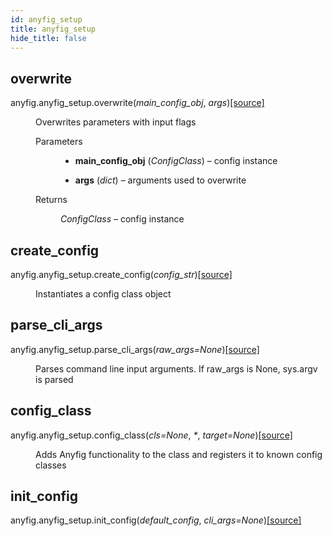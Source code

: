 ```yaml
---
id: anyfig_setup
title: anyfig_setup
hide_title: false
---
```



## overwrite
<div class="section" id="anyfig-anyfig-setup-overwrite">

<dl class="py function">
<dt class="function-definition" id="anyfig.anyfig_setup.overwrite">
<span class="sig-prename descclassname">anyfig.anyfig_setup.</span><span class="sig-name descname">overwrite</span><span class="sig-paren">(</span><em class="sig-param"><span class="n">main_config_obj</span></em>, <em class="sig-param"><span class="n">args</span></em><span class="sig-paren">)</span><a class="reference internal source-link" href="https://github.com/OlofHarrysson/anyfig/blob/master/anyfig/anyfig_setup.py#L96"><span class="viewcode-link">[source]</span></a><a class="headerlink" href="#anyfig.anyfig_setup.overwrite" title="Permalink to this definition"></a></dt>
<dd><p>Overwrites parameters with input flags</p>
<dl class="field-list simple">
<dt class="field-odd">Parameters</dt>
<dd class="field-odd"><ul class="simple">
<li><p><strong>main_config_obj</strong> (<em>ConfigClass</em>) – config instance</p></li>
<li><p><strong>args</strong> (<em>dict</em>) – arguments used to overwrite</p></li>
</ul>
</dd>
<dt class="field-even">Returns</dt>
<dd class="field-even"><p><em>ConfigClass</em> – config instance</p>
</dd>
</dl>
</dd></dl>
</div>

## create_config
<div class="section" id="anyfig-anyfig-setup-create-config">

<dl class="py function">
<dt class="function-definition" id="anyfig.anyfig_setup.create_config">
<span class="sig-prename descclassname">anyfig.anyfig_setup.</span><span class="sig-name descname">create_config</span><span class="sig-paren">(</span><em class="sig-param"><span class="n">config_str</span></em><span class="sig-paren">)</span><a class="reference internal source-link" href="https://github.com/OlofHarrysson/anyfig/blob/master/anyfig/anyfig_setup.py#L72"><span class="viewcode-link">[source]</span></a><a class="headerlink" href="#anyfig.anyfig_setup.create_config" title="Permalink to this definition"></a></dt>
<dd><p>Instantiates a config class object</p>
</dd></dl>
</div>

## parse_cli_args
<div class="section" id="anyfig-anyfig-setup-parse-cli-args">

<dl class="py function">
<dt class="function-definition" id="anyfig.anyfig_setup.parse_cli_args">
<span class="sig-prename descclassname">anyfig.anyfig_setup.</span><span class="sig-name descname">parse_cli_args</span><span class="sig-paren">(</span><em class="sig-param"><span class="n">raw_args</span><span class="o">=</span><span class="default_value">None</span></em><span class="sig-paren">)</span><a class="reference internal source-link" href="https://github.com/OlofHarrysson/anyfig/blob/master/anyfig/anyfig_setup.py#L60"><span class="viewcode-link">[source]</span></a><a class="headerlink" href="#anyfig.anyfig_setup.parse_cli_args" title="Permalink to this definition"></a></dt>
<dd><p>Parses command line input arguments. If raw_args is None, sys.argv is parsed</p>
</dd></dl>
</div>

## config_class
<div class="section" id="anyfig-anyfig-setup-config-class">

<dl class="py function">
<dt class="function-definition" id="anyfig.anyfig_setup.config_class">
<span class="sig-prename descclassname">anyfig.anyfig_setup.</span><span class="sig-name descname">config_class</span><span class="sig-paren">(</span><em class="sig-param"><span class="n">cls</span><span class="o">=</span><span class="default_value">None</span></em>, <em class="sig-param"><span class="o">*</span></em>, <em class="sig-param"><span class="n">target</span><span class="o">=</span><span class="default_value">None</span></em><span class="sig-paren">)</span><a class="reference internal source-link" href="https://github.com/OlofHarrysson/anyfig/blob/master/anyfig/anyfig_setup.py#L176"><span class="viewcode-link">[source]</span></a><a class="headerlink" href="#anyfig.anyfig_setup.config_class" title="Permalink to this definition"></a></dt>
<dd><p>Adds Anyfig functionality to the class and registers it to known config classes</p>
</dd></dl>
</div>

## init_config
<div class="section" id="anyfig-anyfig-setup-init-config">

<dl class="py function">
<dt class="function-definition" id="anyfig.anyfig_setup.init_config">
<span class="sig-prename descclassname">anyfig.anyfig_setup.</span><span class="sig-name descname">init_config</span><span class="sig-paren">(</span><em class="sig-param"><span class="n">default_config</span></em>, <em class="sig-param"><span class="n">cli_args</span><span class="o">=</span><span class="default_value">None</span></em><span class="sig-paren">)</span><a class="reference internal source-link" href="https://github.com/OlofHarrysson/anyfig/blob/master/anyfig/anyfig_setup.py#L14"><span class="viewcode-link">[source]</span></a><a class="headerlink" href="#anyfig.anyfig_setup.init_config" title="Permalink to this definition"></a></dt>
<dd></dd></dl>
</div>